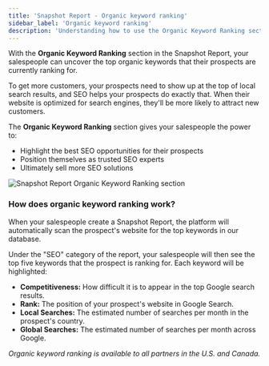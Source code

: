```yaml
---
title: 'Snapshot Report - Organic keyword ranking'
sidebar_label: 'Organic keyword ranking'
description: 'Understanding how to use the Organic Keyword Ranking section in the Snapshot Report'
---
```


With the **Organic Keyword Ranking** section in the Snapshot Report, your salespeople can uncover the top organic keywords that their prospects are currently ranking for.

To get more customers, your prospects need to show up at the top of local search results, and SEO helps your prospects do exactly that. When their website is optimized for search engines, they'll be more likely to attract new customers.

The **Organic Keyword Ranking** section gives your salespeople the power to:

- Highlight the best SEO opportunities for their prospects
- Position themselves as trusted SEO experts
- Ultimately sell more SEO solutions

![Snapshot Report Organic Keyword Ranking section](./img/snapshot-report/organic-keywords-12957990148887.png)

### **How does organic keyword ranking work?**

When your salespeople create a Snapshot Report, the platform will automatically scan the prospect's website for the top keywords in our database.

Under the "SEO" category of the report, your salespeople will then see the top five keywords that the prospect is ranking for. Each keyword will be highlighted:

- **Competitiveness:** How difficult it is to appear in the top Google search results.
- **Rank:** The position of your prospect's website in Google Search.
- **Local Searches:** The estimated number of searches per month in the prospect's country.
- **Global Searches:** The estimated number of searches per month across Google.

*Organic keyword ranking is available to all partners in the U.S. and Canada.*